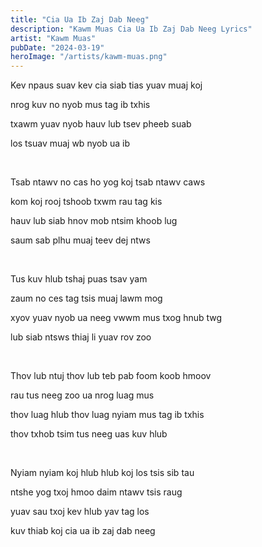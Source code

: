 ```yaml
---
title: "Cia Ua Ib Zaj Dab Neeg"
description: "Kawm Muas Cia Ua Ib Zaj Dab Neeg Lyrics"
artist: "Kawm Muas"
pubDate: "2024-03-19"
heroImage: "/artists/kawm-muas.png"
---
```


Kev npaus suav kev cia siab tias yuav muaj koj

nrog kuv no nyob mus tag ib txhis

txawm yuav nyob hauv lub tsev pheeb suab

los tsuav muaj wb nyob ua ib

<br />

Tsab ntawv no cas ho yog koj tsab ntawv caws

kom koj rooj tshoob txwm rau tag kis

hauv lub siab hnov mob ntsim khoob lug

saum sab plhu muaj teev dej ntws

<br />

Tus kuv hlub tshaj puas tsav yam

zaum no ces tag tsis muaj lawm mog

xyov yuav nyob ua neeg vwwm mus txog hnub twg

lub siab ntsws thiaj li yuav rov zoo

<br />

Thov lub ntuj thov lub teb pab foom koob hmoov

rau tus neeg zoo ua nrog luag mus

thov luag hlub thov luag nyiam mus tag ib txhis

thov txhob tsim tus neeg uas kuv hlub

<br />

Nyiam nyiam koj hlub hlub koj los tsis sib tau

ntshe yog txoj hmoo daim ntawv tsis raug

yuav sau txoj kev hlub yav tag los

kuv thiab koj cia ua ib zaj dab neeg
